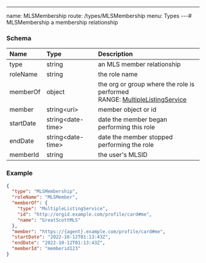 ---
name: MLSMembership
route: /types/MLSMembership
menu: Types
---# MLSMembership
a membership relationship


### Schema
| Name | Type | Description |
|:-----| :--- | :---------- |
| type | string | an MLS member relationship  |
| roleName | string | the role name  |
| memberOf | object | the org or group where the role is performed <br/>RANGE: [MultipleListingService](/types/MultipleListingService) |
| member | string&lt;uri&gt;  | member object or id  |
| startDate | string&lt;date-time&gt;  | date the member began performing this role  |
| endDate | string&lt;date-time&gt;  | date the member stopped performing the role  |
| memberId | string | the user's MLSID  |

### Example
```json
{
  "type": "MLSMembership",
  "roleName": "MLSMember",
  "memberOf": {
    "type": "MultipleListingService",
    "id": "http://orgid.example.com/profile/card#me",
    "name": "GreatScottMLS"
  },
  "member": "https://{agent}.example.com/profile/card#me",
  "startDate": "2022-10-12T01:13:43Z",
  "endDate": "2022-10-12T01:13:43Z",
  "memberId": "memberid123"
}
```
